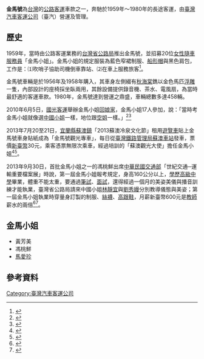 '''金馬號'''為[[台灣|台灣]]的[[公路客運|公路客運]]車款之一，奔馳於1959年～1980年的長途客運，由[[臺灣汽車客運公司|臺灣汽車客運公司]]（臺汽）營運及管理。

==歷史==
1959年，當時由公路客運業務的[[台灣省公路局|台灣省公路局]]推出金馬號，並招募20位[[車掌小姐|女性隨車服務員]]「金馬小姐」。金馬小姐的規定服裝為藍色窄裙制服、[[船形帽|船形帽]]與黑色肩包，工作是：⑴吹哨子協助司機倒車靠站、⑵在車上服務旅客<ref>{{Cite news|url=http://www.nownews.com/n/2010/03/09/716810|title=昔金馬號小姐風光如空姐 俞小凡因是國光小姐被星探發掘|language=zh-tw|author=生活中心|publisher=[[今日新聞網|今日新聞網]]|date=2010-03-09|accessdate=2014-01-20|archive-date=2014-02-01|archive-url=https://web.archive.org/web/20140201224617/http://www.nownews.com/n/2010/03/09/716810|dead-url=no}}</ref>。

金馬號車輛是於1956年及1958年購入，其車身左側綴有[[原中華民國公告疆域行政區劃|秋海棠]]鐫以金色馬匹[[浮雕|浮雕]]一隻，內部設計的座椅採坐臥兩用，其餘設備提供錄音機、茶水、電風扇，為當時最舒適的客運車款。1980年，金馬號達到營運之鼎盛，車輛總數多達458輛。

2010年6月5日，[[國光客運|國光客運]]舉辦金馬小姐[[回娘家|回娘家]]，金馬小姐17人參加，說：「當時考金馬小姐就像選[[中華民國小姐|中國小姐]]一樣，地位跟[[空姐|空姐]]一樣。」<ref>{{Cite news|url=http://www.appledaily.com.tw/appledaily/article/headline/20100606/32565879|title=金馬小姐回娘家|language=zh-tw|author=李姿慧|publisher=[[台灣蘋果日報|台灣蘋果日報]]|date=2010-06-06|accessdate=2014-01-20|archive-date=2014-02-01|archive-url=https://web.archive.org/web/20140201214258/http://www.appledaily.com.tw/appledaily/article/headline/20100606/32565879|dead-url=no}}</ref><ref>{{Cite news|url=http://news.tvbs.com.tw/other/85090|title=風光如空姐！ 第1代金馬小姐年近70|author1=王詩雅|author2=柳中屏（攝影）|publisher=TVBS新聞|date=2010-06-09|accessdate=2017-02-25|archive-date=2019-07-01|archive-url=https://web.archive.org/web/20190701102604/https://news.tvbs.com.tw/other/85090|dead-url=no}}</ref>

2013年7月20至21日，[[宜蘭縣|宜蘭縣]][[蘇澳鎮_(台灣)|蘇澳鎮]]「2013蘇澳冷泉文化節」租用[[遊覽車|遊覽車]]貼上金馬號車身貼紙成為「金馬號觀光專車」，每日從[[臺灣鐵路管理局|臺灣鐵路管理局]][[蘇澳車站|蘇澳車站]]發車，票價[[新臺幣|新臺幣]]30元，乘客憑票無限次乘車，經過培訓的「蘇澳觀光大使」擔任金馬小姐<ref>{{Cite news|url=https://www.chinatimes.com/newspapers/20130720000356-260107|title=懷舊金馬號 30元暢遊蘇澳|language=zh-tw|author=賴秉均|publisher=[[中國時報|中國時報]]|date=2013-07-20|accessdate=2018-12-30|archive-date=2018-12-30|archive-url=https://web.archive.org/web/20181230235018/https://www.chinatimes.com/newspapers/20130720000356-260107|dead-url=no}}</ref><ref>{{Cite news|url=https://travel.ettoday.net/article/244208.htm|title=時光倒流？ 「金馬號」、「金馬小姐」蘇澳現身|language=zh-tw|author=周佑政|publisher=[[ETtoday新聞雲|ETtoday新聞雲]]|date=2013-07-20|accessdate=2018-12-30|archive-date=2018-12-30|archive-url=https://web.archive.org/web/20181230233510/https://travel.ettoday.net/article/244208.htm|dead-url=no}}</ref>。

2013年9月30日，首批金馬小姐之一的馮桃鮮出席[[中華民國交通部|中華民國交通部]]「世紀交通─運輸重要檔案展」時說，第一屆金馬小姐報考規定，身高160公分以上，[[學歷|學歷]][[高級中學|高級中學]]畢業，體重不能太重，要通過[[筆試|筆試]]、[[面試|面試]]，還得經過一個月的美姿美儀與播音訓練才能執業，臺灣省公路局請來中國小姐[[林靜宜_(中國小姐)|林靜宜]]與[[劉秀嫚|劉秀嫚]]分別教導儀態與美姿；第一屆金馬小姐執業時穿量身訂製的制服、[[絲襪|絲襪]]、[[高跟鞋|高跟鞋]]，月薪新臺幣600元是[[教師|教師]]薪水的兩倍<ref>{{Cite news|url=http://www.appledaily.com.tw/appledaily/article/headline/20131001/35331445|title=首批金馬小姐 現身憶當年|language=zh-tw|author=陳如嬌|publisher=台灣蘋果日報|date=2013-10-01|accessdate=2014-01-20|pages=A12|archive-date=2014-02-01|archive-url=https://web.archive.org/web/20140201214302/http://www.appledaily.com.tw/appledaily/article/headline/20131001/35331445|dead-url=no}}</ref><ref>{{Cite news|url=https://www.ettoday.net/news/20130930/276507.htm|title=金馬號小姐馮桃鮮秀50年前播報詞 侯壽興表演翻杯倒茶|language=zh-tw|author=生活中心|publisher=ETtoday新聞雲|date=2013-09-30|accessdate=2021-03-23}}</ref>。

==金馬小姐==
*黃芳美
*馮桃鮮
*[[馬愛珍|馬愛珍]]

== 參考資料 ==
{{reflist}}

[[Category:臺灣汽車客運公司|Category:臺灣汽車客運公司]]